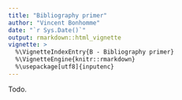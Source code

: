 ```yaml
---
title: "Bibliography primer"
author: "Vincent Bonhomme"
date: "`r Sys.Date()`"
output: rmarkdown::html_vignette
vignette: >
  %\VignetteIndexEntry{B - Bibliography primer}
  %\VignetteEngine{knitr::rmarkdown}
  %\usepackage[utf8]{inputenc}
---
```


Todo.
